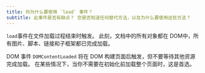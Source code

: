 ```yaml
---
title: 你为什么要使用 `load` 事件？
subtitle: 此事件是否有缺点？ 您是否知道任何替代方法，以及为什么要使用这些方法？
---
```


`load`事件在文件加载过程结束时触发。 此刻，文档中的所有对象都在 DOM中，所有图片、脚本、链接和子框架都已完成加载。

DOM 事件 `DOMContentLoaded` 将在 DOM 构建页面后触发，但不要等待其他资源完成加载。 在某些情况下，当你不需要在初始化前加载整个页面时，这是首选。
